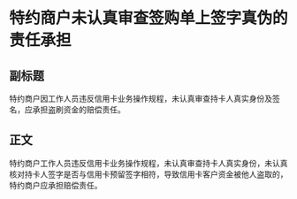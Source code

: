 # 特约商户未认真审查签购单上签字真伪的责任承担
## 副标题
特约商户因工作人员违反信用卡业务操作规程，未认真审查持卡人真实身份及签名，应承担盗刷资金的赔偿责任。
## 正文
特约商户工作人员违反信用卡业务操作规程，未认真审查持卡人真实身份，未认真核对持卡人签字是否与信用卡预留签字相符，导致信用卡客户资金被他人盗取的，特约商户应承担赔偿责任。